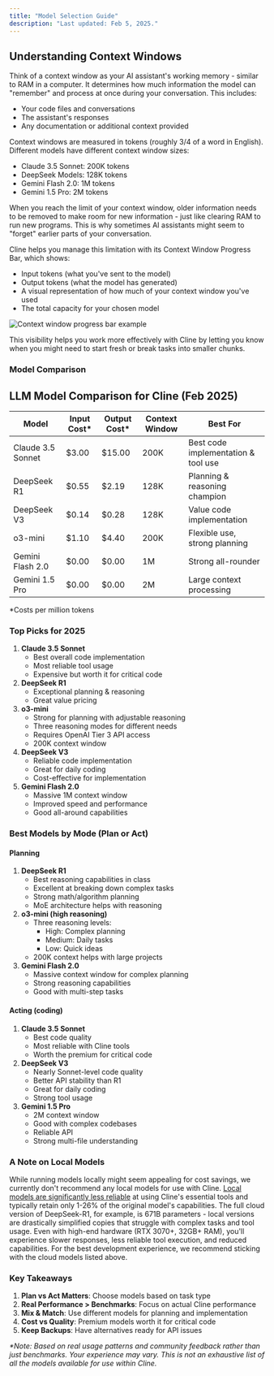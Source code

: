 ```yaml
---
title: "Model Selection Guide"
description: "Last updated: Feb 5, 2025."
---
```


## Understanding Context Windows

Think of a context window as your AI assistant's working memory - similar to RAM in a computer. It determines how much information the model can "remember" and process at once during your conversation. This includes:

- Your code files and conversations
- The assistant's responses
- Any documentation or additional context provided

Context windows are measured in tokens (roughly 3/4 of a word in English). Different models have different context window sizes:

- Claude 3.5 Sonnet: 200K tokens
- DeepSeek Models: 128K tokens
- Gemini Flash 2.0: 1M tokens
- Gemini 1.5 Pro: 2M tokens

When you reach the limit of your context window, older information needs to be removed to make room for new information - just like clearing RAM to run new programs. This is why sometimes AI assistants might seem to "forget" earlier parts of your conversation.

Cline helps you manage this limitation with its Context Window Progress Bar, which shows:

- Input tokens (what you've sent to the model)
- Output tokens (what the model has generated)
- A visual representation of how much of your context window you've used
- The total capacity for your chosen model

<Frame caption="Visual representation of the context window usage in Cline">
	<img
		src="https://storage.googleapis.com/cline_public_images/docs/assets/image%20(11).png"
		alt="Context window progress bar example"
	/>
</Frame>

This visibility helps you work more effectively with Cline by letting you know when you might need to start fresh or break tasks into smaller chunks.

### Model Comparison

## LLM Model Comparison for Cline (Feb 2025)

| Model             | Input Cost\* | Output Cost\* | Context Window | Best For                            |
| ----------------- | ------------ | ------------- | -------------- | ----------------------------------- |
| Claude 3.5 Sonnet | $3.00        | $15.00        | 200K           | Best code implementation & tool use |
| DeepSeek R1       | $0.55        | $2.19         | 128K           | Planning & reasoning champion       |
| DeepSeek V3       | $0.14        | $0.28         | 128K           | Value code implementation           |
| o3-mini           | $1.10        | $4.40         | 200K           | Flexible use, strong planning       |
| Gemini Flash 2.0  | $0.00        | $0.00         | 1M             | Strong all-rounder                  |
| Gemini 1.5 Pro    | $0.00        | $0.00         | 2M             | Large context processing            |

\*Costs per million tokens

### Top Picks for 2025

1. **Claude 3.5 Sonnet**
    - Best overall code implementation
    - Most reliable tool usage
    - Expensive but worth it for critical code
2. **DeepSeek R1**
    - Exceptional planning & reasoning
    - Great value pricing
3. **o3-mini**
    - Strong for planning with adjustable reasoning
    - Three reasoning modes for different needs
    - Requires OpenAI Tier 3 API access
    - 200K context window
4. **DeepSeek V3**
    - Reliable code implementation
    - Great for daily coding
    - Cost-effective for implementation
5. **Gemini Flash 2.0**
    - Massive 1M context window
    - Improved speed and performance
    - Good all-around capabilities

### Best Models by Mode (Plan or Act)

#### Planning

1. **DeepSeek R1**
    - Best reasoning capabilities in class
    - Excellent at breaking down complex tasks
    - Strong math/algorithm planning
    - MoE architecture helps with reasoning
2. **o3-mini (high reasoning)**
    - Three reasoning levels:
        - High: Complex planning
        - Medium: Daily tasks
        - Low: Quick ideas
    - 200K context helps with large projects
3. **Gemini Flash 2.0**
    - Massive context window for complex planning
    - Strong reasoning capabilities
    - Good with multi-step tasks

#### Acting (coding)

1. **Claude 3.5 Sonnet**
    - Best code quality
    - Most reliable with Cline tools
    - Worth the premium for critical code
2. **DeepSeek V3**
    - Nearly Sonnet-level code quality
    - Better API stability than R1
    - Great for daily coding
    - Strong tool usage
3. **Gemini 1.5 Pro**
    - 2M context window
    - Good with complex codebases
    - Reliable API
    - Strong multi-file understanding

### A Note on Local Models

While running models locally might seem appealing for cost savings, we currently don't recommend any local models for use with Cline. [Local models are significantly less reliable](https://docs.cline.bot/running-models-locally/read-me-first) at using Cline's essential tools and typically retain only 1-26% of the original model's capabilities. The full cloud version of DeepSeek-R1, for example, is 671B parameters - local versions are drastically simplified copies that struggle with complex tasks and tool usage. Even with high-end hardware (RTX 3070+, 32GB+ RAM), you'll experience slower responses, less reliable tool execution, and reduced capabilities. For the best development experience, we recommend sticking with the cloud models listed above.

### Key Takeaways

1. **Plan vs Act Matters**: Choose models based on task type
2. **Real Performance > Benchmarks**: Focus on actual Cline performance
3. **Mix & Match**: Use different models for planning and implementation
4. **Cost vs Quality**: Premium models worth it for critical code
5. **Keep Backups**: Have alternatives ready for API issues

_\*Note: Based on real usage patterns and community feedback rather than just benchmarks. Your experience may vary. This is not an exhaustive list of all the models available for use within Cline._

